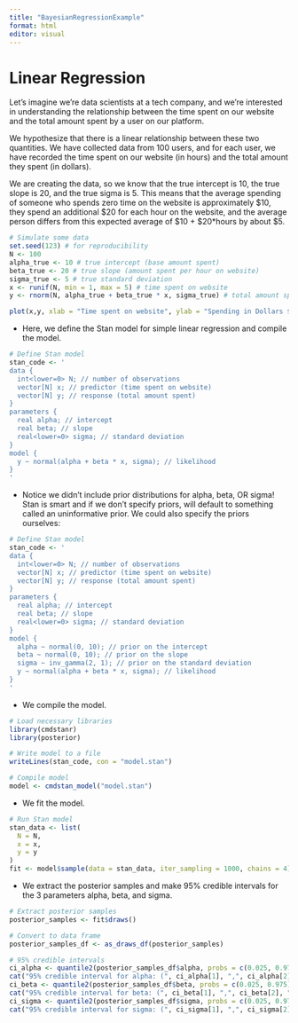 ```yaml
---
title: "BayesianRegressionExample"
format: html
editor: visual
---
```


# Linear Regression

Let's imagine we're data scientists at a tech company, and we're interested in understanding the relationship between the time spent on our website and the total amount spent by a user on our platform.

We hypothesize that there is a linear relationship between these two quantities. We have collected data from 100 users, and for each user, we have recorded the time spent on our website (in hours) and the total amount they spent (in dollars).

We are creating the data, so we know that the true intercept is 10, the true slope is 20, and the true sigma is 5. This means that the average spending of someone who spends zero time on the website is approximately \$10, they spend an additional \$20 for each hour on the website, and the average person differs from this expected average of \$10 + \$20\*hours by about \$5.

```r
# Simulate some data
set.seed(123) # for reproducibility
N <- 100
alpha_true <- 10 # true intercept (base amount spent)
beta_true <- 20 # true slope (amount spent per hour on website)
sigma_true <- 5 # true standard deviation
x <- runif(N, min = 1, max = 5) # time spent on website
y <- rnorm(N, alpha_true + beta_true * x, sigma_true) # total amount spent

plot(x,y, xlab = "Time spent on website", ylab = "Spending in Dollars $")
```

-   Here, we define the Stan model for simple linear regression and compile the model.

```r
# Define Stan model
stan_code <- '
data {
  int<lower=0> N; // number of observations
  vector[N] x; // predictor (time spent on website)
  vector[N] y; // response (total amount spent)
}
parameters {
  real alpha; // intercept
  real beta; // slope
  real<lower=0> sigma; // standard deviation
}
model {
  y ~ normal(alpha + beta * x, sigma); // likelihood
}
'
```

-   Notice we didn't include prior distributions for alpha, beta, OR sigma! Stan is smart and if we don't specify priors, will default to something called an uninformative prior. We could also specify the priors ourselves:

```r

# Define Stan model
stan_code <- '
data {
  int<lower=0> N; // number of observations
  vector[N] x; // predictor (time spent on website)
  vector[N] y; // response (total amount spent)
}
parameters {
  real alpha; // intercept
  real beta; // slope
  real<lower=0> sigma; // standard deviation
}
model {
  alpha ~ normal(0, 10); // prior on the intercept
  beta ~ normal(0, 10); // prior on the slope
  sigma ~ inv_gamma(2, 1); // prior on the standard deviation
  y ~ normal(alpha + beta * x, sigma); // likelihood
}
'
```

-   We compile the model.

```r
# Load necessary libraries
library(cmdstanr)
library(posterior)

# Write model to a file
writeLines(stan_code, con = "model.stan")

# Compile model
model <- cmdstan_model("model.stan")
```

-   We fit the model.

```r
# Run Stan model
stan_data <- list(
  N = N,
  x = x,
  y = y
)
fit <- model$sample(data = stan_data, iter_sampling = 1000, chains = 4)
```

-   We extract the posterior samples and make 95% credible intervals for the 3 parameters alpha, beta, and sigma.

```r
# Extract posterior samples
posterior_samples <- fit$draws()

# Convert to data frame
posterior_samples_df <- as_draws_df(posterior_samples)

# 95% credible intervals
ci_alpha <- quantile2(posterior_samples_df$alpha, probs = c(0.025, 0.975))
cat("95% credible interval for alpha: (", ci_alpha[1], ",", ci_alpha[2], ")\n")
ci_beta <- quantile2(posterior_samples_df$beta, probs = c(0.025, 0.975))
cat("95% credible interval for beta: (", ci_beta[1], ",", ci_beta[2], ")\n")
ci_sigma <- quantile2(posterior_samples_df$sigma, probs = c(0.025, 0.975))
cat("95% credible interval for sigma: (", ci_sigma[1], ",", ci_sigma[2], ")\n")
```

